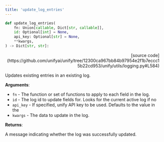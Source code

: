 ```yaml
---
title: 'update_log_entries'
---
```


```python
def update_log_entries(
    fn: Union[callable, Dict[str, callable]],
    id: Optional[int] = None,
    api_key: Optional[str] = None,
    **kwargs,
) -> Dict[str, str]:
```

<p align="right">[source code](https://github.com/unifyai/unify/tree/12300ca967bb84b97954e2f1b7eccc15b22cd953/unify/utils/logging.py#L584)</p>

Updates existing entries in an existing log.

**Arguments**:

- `fn` - The function or set of functions to apply to each field in the log.
- `id` - The log id to update fields for. Looks for the current active log if no
- `api_key` - If specified, unify API key to be used. Defaults to the value in the
- `kwargs` - The data to update in the log.



**Returns**:

A message indicating whether the log was successfully updated.